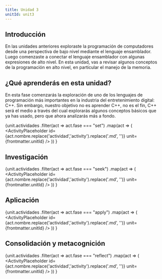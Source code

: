 ```yaml
---
title: Unidad 3
unitId: unit3
---
```




## Introducción

En las unidades anteriores exploraste la programación de computadores desde una 
perspectiva de bajo nivel mediante el lenguaje ensamblador. Luego comenzaste 
a conectar el lenguaje ensamblador con algunas expresiones de alto nivel. 
En esta unidad, vas a revisar algunos conceptos de la programación en alto 
nivel, en particular el manejo de la memoria.

## ¿Qué aprenderás en esta unidad?

En esta fase comenzarás la exploración de uno de los lenguajes de programación 
más importantes en la industria del entretenimiento digital: C++. Sin embargo, 
nuestro objetivo no es aprender C++, no es el fin, C++ será el medio 
a través del cual explorarás algunos conceptos básicos que ya has usado, pero 
que ahora analizarás más a fondo.

{unit.actividades
  .filter(act => act.fase === "set")
  .map(act => (
    <ActivityPlaceholder 
      id={act.nombre.replace('actividad','activity').replace('.md', '')} 
      unit={frontmatter.unitId} 
    />
  ))
}

## Investigación

{unit.actividades
  .filter(act => act.fase === "seek")
  .map(act => (
    <ActivityPlaceholder 
      id={act.nombre.replace('actividad','activity').replace('.md', '')} 
      unit={frontmatter.unitId}
    />
  ))
}

## Aplicación

{unit.actividades
  .filter(act => act.fase === "apply")
  .map(act => (
    <ActivityPlaceholder 
      id={act.nombre.replace('actividad','activity').replace('.md', '')} 
      unit={frontmatter.unitId} 
    />
  ))
}

## Consolidación y metacognición

{unit.actividades
  .filter(act => act.fase === "reflect")
  .map(act => (
    <ActivityPlaceholder 
      id={act.nombre.replace('actividad','activity').replace('.md', '')} 
      unit={frontmatter.unitId} 
    />
  ))
}